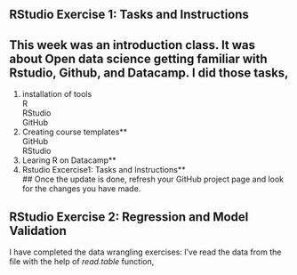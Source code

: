 ## **RStudio Exercise 1: Tasks and Instructions**

## This week was an introduction class. It was about Open data science getting familiar with Rstudio, Github, and Datacamp. I did those tasks,   
1. installation of tools  
   R  
   RStudio  
   GitHub  
 2. Creating course templates**  
  GitHub  
  RStudio  
3. Learing R on Datacamp**  
4. Rstudio Excercise1: Tasks and Instructions**  
## Once the update is done, refresh your GitHub project page and look for the changes you have made.  



## **RStudio Exercise 2: Regression and Model Validation**

I have completed the data wrangling exercises: I've read the data from the file with the help of *read.table* function, 


```r




```







